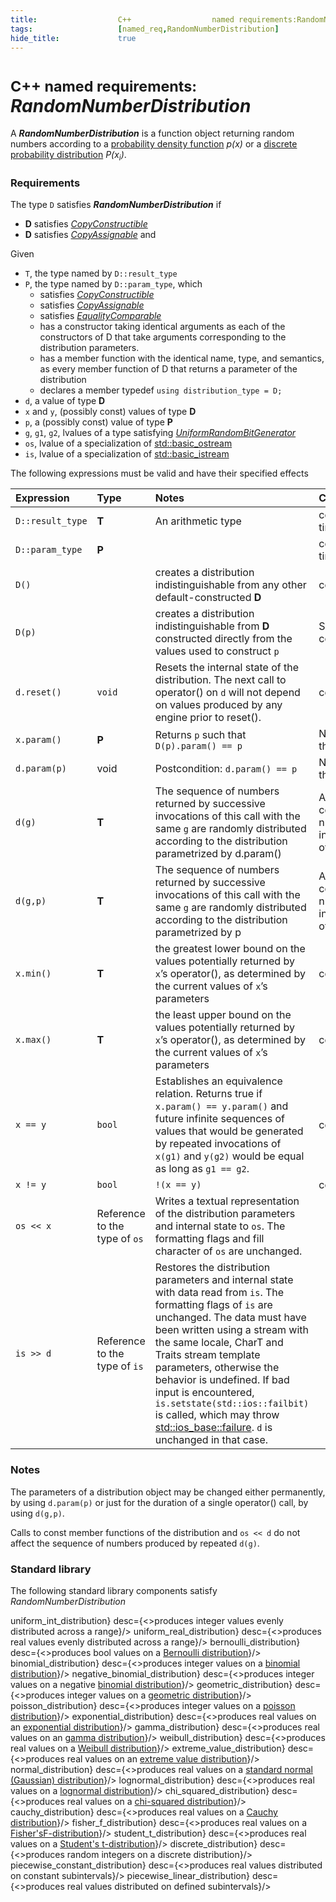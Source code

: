 ```yaml
---
title:                  C++                  named requirements:RandomNumberDistribution  
tags:                   [named_req,RandomNumberDistribution]
hide_title:             true
---
```



# <Since v='cpp11'><small>C++                    named requirements:</small><br/>*RandomNumberDistribution*</Since>

A ***RandomNumberDistribution*** is a function object returning random numbers according to a 
[probability density function](https://en.wikipedia.org/wiki/Probability_density_function) *p(x)* or a 
[discrete probability distribution](https://en.wikipedia.org/wiki/Probability_distribution#Discrete_probability_distribution) *P(x<sub>i</sub>)*.

### Requirements
The type `D` satisfies ***RandomNumberDistribution*** if

* **D** satisfies [*CopyConstructible*](/docs/named_req/CopyConstructible)
* **D** satisfies [*CopyAssignable*](/docs/named_req/CopyAssignable) and

Given

* `T`, the type                  named by `D::result_type`
* `P`, the type                  named by `D::param_type`, which
    * satisfies [*CopyConstructible*](/docs/named_req/CopyConstructible)
    * satisfies [*CopyAssignable*](/docs/named_req/CopyAssignable)
    * satisfies [*EqualityComparable*](/docs/named_req/EqualityComparable)
    * has a constructor taking identical arguments as each of the constructors of D that take arguments corresponding to the distribution parameters.
    * has a member function with the identical                   name, type, and semantics, as every member function of D that returns a parameter of the distribution
    * declares a member typedef `using distribution_type = D;`
* `d`, a value of type **D**
* `x` and `y`, (possibly const) values of type **D**
* `p`, a (possibly const) value of type **P**
* `g`, `g1`, `g2`, lvalues of a type satisfying [*UniformRandomBitGenerator*](/docs/named_req/UniformRandomBitGenerator)
* `os`, lvalue of a specialization of [std::basic_ostream](/docs/std/io/basic_ostream)
* `is`, lvalue of a specialization of [std::basic_istream](/docs/std/io/basic_istream)

The following expressions must be valid and have their specified effects


| **Expression**   | **Type**                      | **Notes**                                                                                                                                                                                                                                                                                                                                                                                                                                                             | **Complexity**                                  |
|:-----------------|:------------------------------|:----------------------------------------------------------------------------------------------------------------------------------------------------------------------------------------------------------------------------------------------------------------------------------------------------------------------------------------------------------------------------------------------------------------------------------------------------------------------|:------------------------------------------------|
| `D::result_type` | **T**                         | An arithmetic type                                                                                                                                                                                                                                                                                                                                                                                                                                                    | compile-time                                    |
| `D::param_type`  | **P**                         |                                                                                                                                                                                                                                                                                                                                                                                                                                                                       | compile-time                                    |
| `D()`            |                               | creates a distribution indistinguishable from any other default-constructed **D**                                                                                                                                                                                                                                                                                                                                                                                     | constant                                        |
| `D(p)`           |                               | creates a distribution indistinguishable from **D** constructed directly from the values used to construct `p`                                                                                                                                                                                                                                                                                                                                                        | Same as `p`'s construction                      |
| `d.reset()`      | `void`                        | Resets the internal state of the distribution. The next call to operator() on `d` will not depend on values produced by any engine prior to reset().                                                                                                                                                                                                                                                                                                                  | constant                                        |
| `x.param()`      | **P**                         | Returns `p` such that `D(p).param() == p`                                                                                                                                                                                                                                                                                                                                                                                                                             | No worse than `D(p)`                            |
| `d.param(p)`     | void                          | Postcondition: `d.param() == p`                                                                                                                                                                                                                                                                                                                                                                                                                                       | No worse than `D(p)`                            |
| `d(g)`           | **T**                         | The sequence of numbers returned by successive invocations of this call with the same `g` are randomly distributed according to the distribution parametrized by d.param()                                                                                                                                                                                                                                                                                            | Amortized constant number of invocations of `g` |
| `d(g,p)`         | **T**                         | The sequence of numbers returned by successive invocations of this call with the same `g` are randomly distributed according to the distribution parametrized by p                                                                                                                                                                                                                                                                                                    | Amortized constant number of invocations of `g` |
| `x.min()`        | **T**                         | the greatest lower bound on the values potentially returned by `x`’s operator(), as determined by the current values of `x`’s parameters                                                                                                                                                                                                                                                                                                                              | constant                                        |
| `x.max()`        | **T**                         | the least upper bound on the values potentially returned by `x`’s operator(), as determined by the current values of `x`’s parameters                                                                                                                                                                                                                                                                                                                                 | constant                                        |
| `x == y`         | `bool`                        | Establishes an equivalence relation. Returns true if `x.param() == y.param()` and future infinite sequences of values that would be generated by repeated invocations of `x(g1)` and `y(g2)` would be equal as long as `g1 == g2`.                                                                                                                                                                                                                                    | constant                                        |
| `x != y`         | `bool`                        | `!(x == y)`                                                                                                                                                                                                                                                                                                                                                                                                                                                           | constant                                        |
| `os << x`        | Reference to the type of `os` | Writes a textual representation of the distribution parameters and internal state to `os`. The formatting flags and fill character of `os` are unchanged.                                                                                                                                                                                                                                                                                                             |                                                 |
| `is >> d`        | Reference to the type of `is` | Restores the distribution parameters and internal state with data read from `is`. The formatting flags of `is` are unchanged. The data must have been written using a stream with the same locale, CharT and Traits stream template parameters, otherwise the behavior is undefined. If bad input is encountered, `is.setstate(std::ios::failbit)` is called, which may throw [std::ios_base::failure](/docs/std/io/ios_base/failure). `d` is unchanged in that case. |                                                 |

### Notes
The parameters of a distribution object may be changed either permanently, by using `d.param(p)` or just for the duration of a single operator() call, 
by using `d(g,p)`.

Calls to const member functions of the distribution and `os << d` do not affect the sequence of numbers produced by repeated `d(g)`.

### Standard library
The following standard library components satisfy *RandomNumberDistribution*

<SymbolTable noTraits>
    <Symbol autoLink linkName="/docs/std/numeric/random/uniform_int_distribution"        name={<>uniform_int_distribution<Version v='cpp11'></Version></>}        desc={<>produces integer values evenly distributed across a range</>}/>
    <Symbol autoLink linkName="/docs/std/numeric/random/uniform_real_distribution"       name={<>uniform_real_distribution<Version v='cpp11'></Version></>}       desc={<>produces real values evenly distributed across a range</>}/>
    <Symbol autoLink linkName="/docs/std/numeric/random/bernoulli_distribution"          name={<>bernoulli_distribution<Version v='cpp11'></Version></>}          desc={<>produces bool values on a <a href="https://en.wikipedia.org/wiki/Bernoulli_distribution">Bernoulli distribution</a></>}/>
    <Symbol autoLink linkName="/docs/std/numeric/random/binomial_distribution"           name={<>binomial_distribution<Version v='cpp11'></Version></>}           desc={<>produces integer values on a <a href="https://en.wikipedia.org/wiki/Binomial_distribution">binomial distribution</a></>}/>
    <Symbol autoLink linkName="/docs/std/numeric/random/negative_binomial_distribution"  name={<>negative_binomial_distribution<Version v='cpp11'></Version></>}  desc={<>produces integer values on a negative <a href="https://en.wikipedia.org/wiki/Negative_binomial_distribution">binomial distribution</a></>}/>
    <Symbol autoLink linkName="/docs/std/numeric/random/geometric_distribution"          name={<>geometric_distribution<Version v='cpp11'></Version></>}          desc={<>produces integer values on a <a href="https://en.wikipedia.org/wiki/Geometric_distribution">geometric distribution</a></>}/>
    <Symbol autoLink linkName="/docs/std/numeric/random/poisson_distribution"            name={<>poisson_distribution<Version v='cpp11'></Version></>}            desc={<>produces integer values on a <a href="https://en.wikipedia.org/wiki/Poisson_distribution">poisson distribution</a></>}/>
    <Symbol autoLink linkName="/docs/std/numeric/random/exponential_distribution"        name={<>exponential_distribution<Version v='cpp11'></Version></>}        desc={<>produces real values on an <a href="https://en.wikipedia.org/wiki/Exponential_distribution">exponential distribution</a></>}/>
    <Symbol autoLink linkName="/docs/std/numeric/random/gamma_distribution"              name={<>gamma_distribution<Version v='cpp11'></Version></>}              desc={<>produces real values on an <a href="https://en.wikipedia.org/wiki/Gamma_distribution">gamma distribution</a></>}/>
    <Symbol autoLink linkName="/docs/std/numeric/random/weibull_distribution"            name={<>weibull_distribution<Version v='cpp11'></Version></>}            desc={<>produces real values on a <a href="https://en.wikipedia.org/wiki/Weibull_distribution">Weibull distribution</a></>}/>
    <Symbol autoLink linkName="/docs/std/numeric/random/extreme_value_distribution"      name={<>extreme_value_distribution<Version v='cpp11'></Version></>}      desc={<>produces real values on an <a href="https://en.wikipedia.org/wiki/Generalized_extreme_value_distribution">extreme value distribution</a></>}/>
    <Symbol autoLink linkName="/docs/std/numeric/random/normal_distribution"             name={<>normal_distribution<Version v='cpp11'></Version></>}             desc={<>produces real values on a <a href="https://en.wikipedia.org/wiki/Normal_distribution">standard normal (Gaussian) distribution</a></>}/>
    <Symbol autoLink linkName="/docs/std/numeric/random/lognormal_distribution"          name={<>lognormal_distribution<Version v='cpp11'></Version></>}          desc={<>produces real values on a <a href="https://en.wikipedia.org/wiki/Log-normal_distribution">lognormal distribution</a></>}/>
    <Symbol autoLink linkName="/docs/std/numeric/random/chi_squared_distribution"        name={<>chi_squared_distribution<Version v='cpp11'></Version></>}        desc={<>produces real values on a <a href="https://en.wikipedia.org/wiki/Chi-squared_distribution">chi-squared distribution</a></>}/>
    <Symbol autoLink linkName="/docs/std/numeric/random/cauchy_distribution"             name={<>cauchy_distribution<Version v='cpp11'></Version></>}             desc={<>produces real values on a <a href="https://en.wikipedia.org/wiki/Cauchy_distribution">Cauchy distribution</a></>}/>
    <Symbol autoLink linkName="/docs/std/numeric/random/fisher_f_distribution"           name={<>fisher_f_distribution<Version v='cpp11'></Version></>}           desc={<>produces real values on a  <a href="https://en.wikipedia.org/wiki/F-distribution">Fisher'sF-distribution</a></>}/>
    <Symbol autoLink linkName="/docs/std/numeric/random/student_t_distribution"          name={<>student_t_distribution<Version v='cpp11'></Version></>}          desc={<>produces real values on a <a href="https://en.wikipedia.org/wiki/Student%27s_t-distribution">Student's t-distribution</a></>}/>
    <Symbol autoLink linkName="/docs/std/numeric/random/discrete_distribution"           name={<>discrete_distribution<Version v='cpp11'></Version></>}           desc={<>produces random integers on a discrete distribution</>}/>
    <Symbol autoLink linkName="/docs/std/numeric/random/piecewise_constant_distribution" name={<>piecewise_constant_distribution<Version v='cpp11'></Version></>} desc={<>produces real values distributed on constant subintervals</>}/>
    <Symbol autoLink linkName="/docs/std/numeric/random/piecewise_linear_distribution"   name={<>piecewise_linear_distribution<Version v='cpp11'></Version></>}   desc={<>produces real values distributed on defined subintervals</>}/>
</SymbolTable>